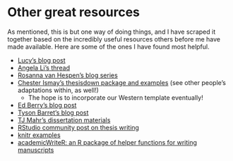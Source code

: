 
# Other great resources {#resources}

As mentioned, this is but one way of doing things, and I have scraped it together based on the incredibly useful resources others before me have made available. Here are some of the ones I have found most helpful.

- [Lucy's blog post](https://livefreeordichotomize.com/2018/09/14/one-year-to-dissertate/)
- [Angela Li's thread](https://twitter.com/CivicAngela/status/1024469727274565633)
- [Rosanna van Hespen's blog series](https://rosannavanhespenresearch.wordpress.com/2016/02/03/writing-your-thesis-with-r-markdown-1-getting-started/)
- [Chester Ismay's thesisdown package and examples](https://github.com/ismayc/thesisdown) (see other people's adaptations within, as well!)
  - The hope is to incorporate our Western template eventually!
- [Ed Berry's blog post](https://eddjberry.netlify.com/post/writing-your-thesis-with-bookdown/)
- [Tyson Barret's blog post](https://tysonbarrett.com/jekyll/update/2018/02/11/r_dissertation/)
- [TJ Mahr's dissertation materials](https://github.com/tjmahr/dissertation)
- [RStudio community post on thesis writing](https://community.rstudio.com/t/what-are-your-recommendations-for-thesis-writing-with-rstudio-and-rmarkdown/13576)
- [knitr examples](https://github.com/yihui/knitr-examples)
- [academicWriteR: an R package of helper functions for writing manuscripts](https://github.com/jvcasillas/academicWriteR)